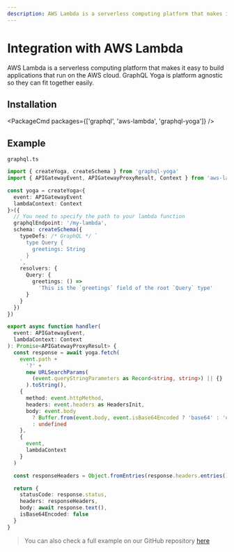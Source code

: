 ```yaml
---
description: AWS Lambda is a serverless computing platform that makes it easy to build applications that run on the AWS cloud. GraphQL Yoga is platform agnostic so they can fit together easily.
---
```



# Integration with AWS Lambda

AWS Lambda is a serverless computing platform that makes it easy to build applications that run on the AWS cloud. GraphQL Yoga is platform agnostic so they can fit together easily.

## Installation

<PackageCmd packages={['graphql', 'aws-lambda', 'graphql-yoga']} />

## Example

`graphql.ts`

```ts
import { createYoga, createSchema } from 'graphql-yoga'
import { APIGatewayEvent, APIGatewayProxyResult, Context } from 'aws-lambda'

const yoga = createYoga<{
  event: APIGatewayEvent
  lambdaContext: Context
}>({
  // You need to specify the path to your lambda function
  graphqlEndpoint: '/my-lambda',
  schema: createSchema({
    typeDefs: /* GraphQL */ `
      type Query {
        greetings: String
      }
    `,
    resolvers: {
      Query: {
        greetings: () =>
          'This is the `greetings` field of the root `Query` type'
      }
    }
  })
})

export async function handler(
  event: APIGatewayEvent,
  lambdaContext: Context
): Promise<APIGatewayProxyResult> {
  const response = await yoga.fetch(
    event.path +
      '?' +
      new URLSearchParams(
        (event.queryStringParameters as Record<string, string>) || {}
      ).toString(),
    {
      method: event.httpMethod,
      headers: event.headers as HeadersInit,
      body: event.body
        ? Buffer.from(event.body, event.isBase64Encoded ? 'base64' : 'utf8')
        : undefined
    },
    {
      event,
      lambdaContext
    }
  )

  const responseHeaders = Object.fromEntries(response.headers.entries())

  return {
    statusCode: response.status,
    headers: responseHeaders,
    body: await response.text(),
    isBase64Encoded: false
  }
}
```

> You can also check a full example on our GitHub repository [here](https://github.com/dotansimha/graphql-yoga/tree/v3/examples/aws-lambda)

